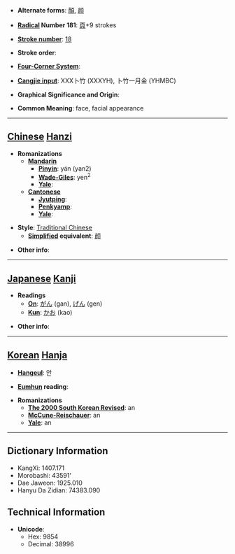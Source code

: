 * '''Alternate forms''': [[顏]], [[颜]]

* '''[[Wiktionary:Chinese radical index| Radical]] Number 181''': [[Wiktionary:Chinese radical index 頁|頁]]+9 strokes

* '''[[Wiktionary:Chinese total strokes index|Stroke number]]''': [[Wiktionary:Chinese total strokes index 18|18]]

* '''Stroke order''': 

* '''[[Wiktionary:Chinese four corner index|Four-Corner System]]''': 

* '''[[Wiktionary:Chinese Cangjie index|Cangjie input]]''': XXX卜竹 (XXXYH), 卜竹一月金 (YHMBC)

* '''Graphical Significance and Origin''': 

* '''Common Meaning''': face, facial appearance

----

== [[Chinese]] [[Hanzi]] ==

* '''Romanizations'''
** '''[[Mandarin]]'''
*** '''[[Pinyin]]''': yán (yan2)
*** '''[[Wade-Giles]]''': yen<sup>2</sup>
*** '''[[Yale]]''': 
** '''[[Cantonese]]'''
*** '''[[Jyutping]]''':
*** '''[[Penkyamp]]''': 
*** '''[[Yale]]''': 

* '''Style''': [[Traditional Chinese]] 
** '''[[Simplified Chinese|Simplified]] equivalent''': [[颜]]

* '''Other info''': 

----

== [[Japanese]] [[Kanji]] ==

* '''Readings'''
** '''[[On]]''': [[がん]] (gan), [[げん]] (gen)
** '''[[Kun]]''': [[かお]] (kao)

* '''Other info''':  

----

== [[Korean]] [[Hanja]] ==

* '''[[Hangeul]]''': 안

* '''[[Eumhun]] reading''': 

* '''Romanizations'''
** '''[[The 2000 South Korean Revised Romanization|The 2000 South Korean Revised]]''': an
** '''[[McCune-Reischauer]]''': an
** '''[[Yale]]''': an

----

== Dictionary Information ==

* KangXi: 1407.171
* Morobashi: 43591'
* Dae Jaweon: 1925.010
* Hanyu Da Zidian: 74383.090

== Technical Information ==

* '''Unicode''':
** Hex: 9854
** Decimal: 38996